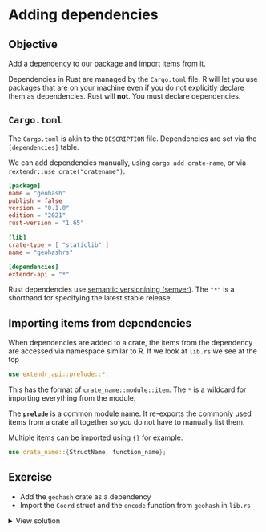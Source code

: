 # Adding dependencies

::: callout-tip
## Objective

Add a dependency to our package and import items from it.

:::

Dependencies in Rust are managed by the `Cargo.toml` file. R will let you use packages that are on your machine even if you do not explicitly declare them as dependencies. Rust will **not**. You must declare dependencies.


## `Cargo.toml`

The `Cargo.toml` is akin to the `DESCRIPTION` file. Dependencies are set via the `[dependencies]` table.

We can add dependencies manually, using `cargo add crate-name`, or via `rextendr::use_crate("cratename")`.

```toml
[package]
name = "geohash"
publish = false
version = "0.1.0"
edition = "2021"
rust-version = "1.65"

[lib]
crate-type = [ "staticlib" ]
name = "geohashrs"

[dependencies]
extendr-api = "*"
```

::: aside
Rust dependencies use [semantic versionining (semver)](https://semver.org/). The `"*"` is a shorthand for specifying the latest stable release.
:::


## Importing items from dependencies

When dependencies are added to a crate, the items from the dependency are accessed via namespace similar to R. If we look at `lib.rs` we see at the top

```rust
use extendr_api::prelude::*;
```

This has the format of `crate_name::module::item`. The `*` is a wildcard for importing everything from the module.

The **`prelude`** is a common module name. It re-exports the commonly used items from a crate all together so you do not have to manually list them.

Multiple items can be imported using `{}` for example:

```rust
use crate_name::{StructName, function_name};
```


## Exercise

- Add the `geohash` crate as a dependency
- Import the `Coord` struct and the `encode` function from `geohash` in `lib.rs`

<details>
    <summary>View solution</summary>

From the R terminal run:

```r
rextendr::use_crate("geohash")
```

This will add the geohash dependency.

Open `src/rust/lib.rs` and add the following below `use extendr_api::prelude::*;`

```rust
use geohash::{Coord, encode};
```

</details>
